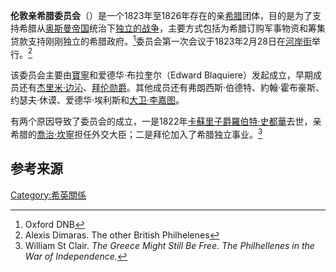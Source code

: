 '''伦敦亲希腊委员会'''（{{lang-en|London Philhellenic Committee}}）是一个1823年至1826年存在的亲[[希腊|希腊]]团体，目的是为了支持希腊从[[奥斯曼帝国|奥斯曼帝国]]统治下[[希腊独立战争|独立的战争]]，主要方式包括为希腊订购军事物资和筹集贷款支持刚刚独立的希腊政府。<ref>Oxford DNB</ref>委员会第一次会议于1823年2月28日在[[河岸街|河岸街]]举行。<ref>Alexis Dimaras. The other British Philhelenes</ref>

该委员会主要由[[寶寧|寶寧]]和爱德华·布拉奎尔（Edward Blaquiere）发起成立，早期成员还有[[杰里米·边沁|杰里米·边沁]]、[[拜伦勋爵|拜伦勋爵]]。其他成员还有弗朗西斯·伯德特、約翰·霍布豪斯、约瑟夫·休谟、爱德华·埃利斯和[[大卫·李嘉图|大卫·李嘉图]]。

有两个原因导致了委员会的成立，一是1822年[[卡蘇里子爵羅伯特·史都華|卡蘇里子爵羅伯特·史都華]]去世，亲希腊的[[喬治·坎寧|喬治·坎寧]]担任外交大臣；二是拜伦加入了希腊独立事业。<ref>William St Clair. ''The Greece Might Still Be Free. The Philhellenes in the War of Independence.''</ref>

== 参考来源 ==
{{reflist}}

[[Category:希英關係|Category:希英關係]]